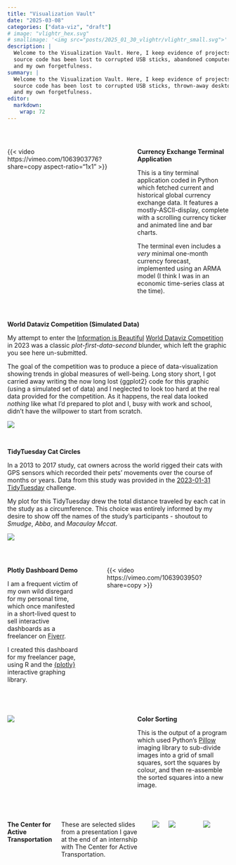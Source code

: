 ```yaml
---
title: "Visualization Vault"
date: "2025-03-08"
categories: ["data-viz", "draft"]
# image: "vlightr_hex.svg"
# smallimage: '<img src="posts/2025_01_30_vlightr/vlightr_small.svg">'
description: |
  Welcome to the Visualization Vault. Here, I keep evidence of projects whose
  source code has been lost to corrupted USB sticks, abandoned computers,
  and my own forgetfulness.
summary: |
  Welcome to the Visualization Vault. Here, I keep evidence of projects whose
  source code has been lost to corrupted USB sticks, thrown-away desktop computers,
  and my own forgetfulness.
editor: 
  markdown: 
    wrap: 72
---
```


<!-- Stacks each Quarto {.column} on small screens --->

```{=html}
<style>
@media (max-width: 768px) {
  /* Stacks LHS description {.column} ontop of RHS video/image column */
  div.columns {
    display: flex;
    flex-direction: column !important;
  }
  /* Makes sure text appears on top, for {.columns} with text on the right */
  div#reverse.columns {
    display: flex;
    flex-direction: column-reverse !important;
  }
  div.column {
    width: 100% !important;
  }
}
</style>
```

<!-- Currency Exchange Terminal Application --->
<br>

:::::{.column-page-inset}
:::::{.columns #reverse}

:::{.column width="50%"}
{{< video https://vimeo.com/1063903776?share=copy aspect-ratio="1x1" >}}
:::

:::{.column width="5%"}
:::

:::{.column width="45%"}
**Currency Exchange Terminal Application**

This is a tiny terminal application coded in Python which fetched current and
historical global currency exchange data. It features a mostly-ASCII-display,
complete with a scrolling currency ticker and animated line and bar charts. 

The terminal even includes a *very* minimal one-month currency forecast, implemented 
using an ARMA model (I think I was in an economic time-series class at the time).
:::

:::::
:::::

<!-- World Dataviz Competition --->
<br>

:::::{.column-page-inset}

**World Dataviz Competition (Simulated Data)**

My attempt to enter the [Information is Beautiful](https://informationisbeautiful.net/) [World Dataviz Competition](https://informationisbeautiful.net/2023/the-winners-of-the-world-dataviz-prize-2023/)
in 2023 was a classic *plot-first-data-second* blunder, which left the graphic
you see here un-submitted.

The goal of the competition was to produce a piece of data-visualization showing
trends in global measures of well-being. Long story short, I got carried away 
writing the now long lost {ggplot2} code for this graphic (using a simulated set 
of data) and I neglected to look too hard at the real data provided for the competition. 
As it happens, the real data looked *nothing* like what I'd prepared to plot and 
I, busy with work and school, didn't have the willpower to start from scratch.

![](resources/world_data_plot.svg)
:::::

<!-- TidyTuesday Cat Circles --->
<br>

:::::{.column-page-inset}

**TidyTuesday Cat Circles**

In a  2013 to 2017 study, cat owners across the world rigged their cats with GPS
sensors which recorded their pets' movements over the course of months or years.
Data from this study was provided in the [2023-01-31 TidyTuesday](https://github.com/rfordatascience/tidytuesday/tree/main/data/2023/2023-01-31)
challenge.

My plot for this TidyTuesday drew the total distance traveled by each cat in the 
study as a circumference. This choice was entirely informed by my desire to show
off the names of the study's participants - shoutout to *Smudge*, *Abba*, and *Macaulay Mccat*.

![](resources/cat_circles.png)
:::::

<!-- Plotly Dashboard Demo --->
<br>

:::::{.column-page-inset}
:::::{.columns}

:::{.column width="35%"}
**Plotly Dashboard Demo**

I am a frequent victim of my own wild disregard for my personal time, which once
manifested in a short-lived quest to sell interactive dashboards as a freelancer 
on [Fiverr](https://www.fiverr.com/). 

I created this dashboard for my freelancer page, using R and the [{plotly}](https://plotly.com/r/) interactive graphing library.
:::

:::{.column width="5%"}
:::

:::{.column width="60%"}
{{< video https://vimeo.com/1063903950?share=copy >}}
:::

:::::
:::::

<!-- Color Sorting --->
<br>

:::::{.column-page-inset}
:::::{.columns #reverse}

:::{.column width="50%"}
![](resources/color_sort.gif)
:::

:::{.column width="5%"}
:::

:::{.column width="45%"}
**Color Sorting**

This is the output of a program which used Python's [Pillow](https://pillow.readthedocs.io/en/stable/) imaging library to sub-divide images into a grid of small squares, sort the squares
by colour, and then re-assemble the sorted squares into a new image.
:::

:::::
:::::

<!-- The Center for Active Transportation --->
<br>

:::::{.column-page-inset}
:::::{.columns}

**The Center for Active Transportation**

These are selected slides from a presentation I gave at the end of an internship
with The Center for Active Transportation.

![](resources/map_1.png)

:::{.column width="50%"}
![](resources/bar_chart_1.png)
:::

:::{.column width="50%"}
![](resources/dumbell.png)
:::

:::::
:::::

